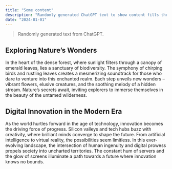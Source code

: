 ```yaml
---
title: "Some content"
description: "Randomly generated ChatGPT text to show content fills the space."
date: "2024-01-01"
---
```


> Randomly generated text from ChatGPT.

## Exploring Nature's Wonders

In the heart of the dense forest, where sunlight filters through a
canopy of emerald leaves, lies a sanctuary of biodiversity. The symphony
of chirping birds and rustling leaves creates a mesmerizing soundtrack
for those who dare to venture into this enchanted realm. Each step
unveils new wonders -- vibrant flowers, elusive creatures, and the
soothing melody of a hidden stream. Nature's secrets await, inviting
explorers to immerse themselves in the beauty of the untamed wilderness.

## Digital Innovation in the Modern Era

As the world hurtles forward in the age of technology, innovation
becomes the driving force of progress. Silicon valleys and tech hubs
buzz with creativity, where brilliant minds converge to shape the
future. From artificial intelligence to virtual reality, the
possibilities seem limitless. In this ever-evolving landscape, the
intersection of human ingenuity and digital prowess propels society into
uncharted territories. The constant hum of servers and the glow of
screens illuminate a path towards a future where innovation knows no
bounds.
